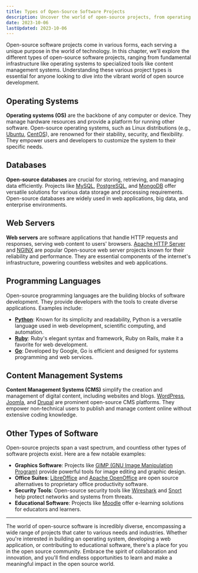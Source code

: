 ```yaml
---
title: Types of Open-Source Software Projects
description: Uncover the world of open-source projects, from operating systems to content management systems. Explore the diverse landscape of open-source software development.
date: 2023-10-06
lastUpdated: 2023-10-06
---
```

<p class="lead">Open-source software projects come in various forms, each serving a unique purpose in the world of technology. In this chapter, we'll explore the different types of open-source software projects, ranging from fundamental infrastructure like operating systems to specialized tools like content management systems. Understanding these various project types is essential for anyone looking to dive into the vibrant world of open source development.</p>

## Operating Systems

**Operating systems (OS)** are the backbone of any computer or device. They manage hardware resources and provide a platform for running other software. Open-source operating systems, such as Linux distributions (e.g., [Ubuntu](https://ubuntu.com/), [CentOS](https://centos.org)), are renowned for their stability, security, and flexibility. They empower users and developers to customize the system to their specific needs.

## Databases

**Open-source databases** are crucial for storing, retrieving, and managing data efficiently. Projects like [MySQL](https://mysql.com/), [PostgreSQL](https://postgresql.org), and [MongoDB](https://mongodb.com) offer versatile solutions for various data storage and processing requirements. Open-source databases are widely used in web applications, big data, and enterprise environments.

## Web Servers

**Web servers** are software applications that handle HTTP requests and responses, serving web content to users' browsers. [Apache HTTP Server](https://httpd.apache.org/) and [NGINX](https://nginx.com/) are popular Open-source web server projects known for their reliability and performance. They are essential components of the internet's infrastructure, powering countless websites and web applications.

## Programming Languages

Open-source programming languages are the building blocks of software development. They provide developers with the tools to create diverse applications. Examples include:

- **[Python](https://www.python.org/)**: Known for its simplicity and readability, Python is a versatile language used in web development, scientific computing, and automation.
- **[Ruby](https://ruby-lang.org)**: Ruby's elegant syntax and framework, Ruby on Rails, make it a favorite for web development.
- **[Go](https://go.dev/)**: Developed by Google, Go is efficient and designed for systems programming and web services.

## Content Management Systems

**Content Management Systems (CMS)** simplify the creation and management of digital content, including websites and blogs. [WordPress](https://wordpress.org/), [Joomla](https://joomla.org/), and [Drupal](https://drupal.org/) are prominent open-source CMS platforms. They empower non-technical users to publish and manage content online without extensive coding knowledge.

## Other Types of Software

Open-source projects span a vast spectrum, and countless other types of software projects exist. Here are a few notable examples:

- **Graphics Software**: Projects like [GIMP (GNU Image Manipulation Program)](https://gimp.org) provide powerful tools for image editing and graphic design.
- **Office Suites**: [LibreOffice](https://libreoffice.org) and [Apache OpenOffice](https://openoffice.org) are open source alternatives to proprietary office productivity software.
- **Security Tools**: Open-source security tools like [Wireshark](https://wireshark.org) and [Snort](https://snort.org) help protect networks and systems from threats.
- **Educational Software**: Projects like [Moodle](https://moodle.org) offer e-learning solutions for educators and learners.

---

<p class="lead">The world of open-source software is incredibly diverse, encompassing a wide range of projects that cater to various needs and industries. Whether you're interested in building an operating system, developing a web application, or contributing to educational software, there's a place for you in the open source community. Embrace the spirit of collaboration and innovation, and you'll find endless opportunities to learn and make a meaningful impact in the open source world.</p>